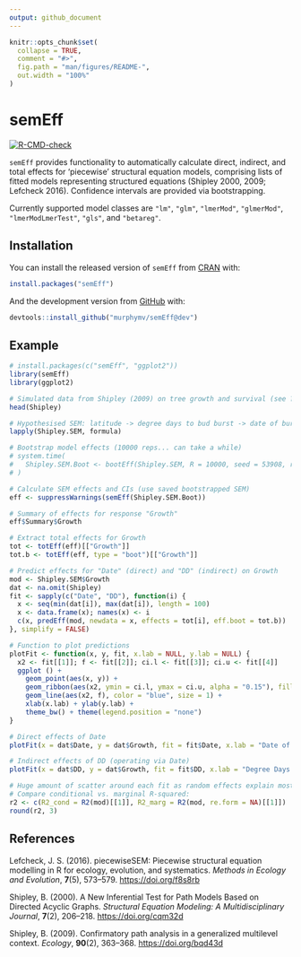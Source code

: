 ```yaml
---
output: github_document
---
```


<!-- README.md is generated from README.Rmd. Please edit that file -->

```r
knitr::opts_chunk$set(
  collapse = TRUE,
  comment = "#>",
  fig.path = "man/figures/README-",
  out.width = "100%"
)
```

# semEff

<!-- badges: start -->

<!-- [![Travis build status](https://travis-ci.com/murphymv/semEff.svg?branch=main)](https://travis-ci.com/murphymv/semEff) -->

[![R-CMD-check](https://github.com/murphymv/semEff/workflows/R-CMD-check/badge.svg)](https://github.com/murphymv/semEff/actions)

<!-- badges: end -->

`semEff` provides functionality to automatically calculate direct, indirect, and total effects for 'piecewise' structural equation models, comprising lists of fitted models representing structured equations (Shipley 2000, 2009; Lefcheck 2016). Confidence intervals are provided via bootstrapping.

Currently supported model classes are `"lm"`, `"glm"`, `"lmerMod"`, `"glmerMod"`, `"lmerModLmerTest"`, `"gls"`, and `"betareg"`.

## Installation

You can install the released version of `semEff` from [CRAN](https://CRAN.R-project.org) with:

``` r
install.packages("semEff")
```

And the development version from [GitHub](https://github.com/) with:

``` r
devtools::install_github("murphymv/semEff@dev")
```

## Example

```r
# install.packages(c("semEff", "ggplot2"))
library(semEff)
library(ggplot2)

# Simulated data from Shipley (2009) on tree growth and survival (see ?Shipley)
head(Shipley)

# Hypothesised SEM: latitude -> degree days to bud burst -> date of burst -> growth -> survival
lapply(Shipley.SEM, formula)

# Bootstrap model effects (10000 reps... can take a while)
# system.time(
#   Shipley.SEM.Boot <- bootEff(Shipley.SEM, R = 10000, seed = 53908, ran.eff = "site")
# )

# Calculate SEM effects and CIs (use saved bootstrapped SEM)
eff <- suppressWarnings(semEff(Shipley.SEM.Boot))

# Summary of effects for response "Growth"
eff$Summary$Growth

# Extract total effects for Growth
tot <- totEff(eff)[["Growth"]]
tot.b <- totEff(eff, type = "boot")[["Growth"]]

# Predict effects for "Date" (direct) and "DD" (indirect) on Growth
mod <- Shipley.SEM$Growth
dat <- na.omit(Shipley)
fit <- sapply(c("Date", "DD"), function(i) {
  x <- seq(min(dat[i]), max(dat[i]), length = 100)
  x <- data.frame(x); names(x) <- i
  c(x, predEff(mod, newdata = x, effects = tot[i], eff.boot = tot.b))
}, simplify = FALSE)

# Function to plot predictions
plotFit <- function(x, y, fit, x.lab = NULL, y.lab = NULL) {
  x2 <- fit[[1]]; f <- fit[[2]]; ci.l <- fit[[3]]; ci.u <- fit[[4]]
  ggplot () + 
    geom_point(aes(x, y)) +
    geom_ribbon(aes(x2, ymin = ci.l, ymax = ci.u, alpha = "0.15"), fill = "blue") +
    geom_line(aes(x2, f), color = "blue", size = 1) +
    xlab(x.lab) + ylab(y.lab) +
    theme_bw() + theme(legend.position = "none")
}

# Direct effects of Date
plotFit(x = dat$Date, y = dat$Growth, fit = fit$Date, x.lab = "Date of Bud Burst", y.lab = "Stem Growth")

# Indirect effects of DD (operating via Date)
plotFit(x = dat$DD, y = dat$Growth, fit = fit$DD, x.lab = "Degree Days to Bud Burst", y.lab = "Stem Growth")

# Huge amount of scatter around each fit as random effects explain most variation in stem growth! 
# Compare conditional vs. marginal R-squared:
r2 <- c(R2_cond = R2(mod)[[1]], R2_marg = R2(mod, re.form = NA)[[1]])
round(r2, 3)
```

## References

Lefcheck, J. S. (2016). piecewiseSEM: Piecewise structural equation modelling in R for ecology, evolution, and systematics. *Methods in Ecology and Evolution*, **7**(5), 573–579. <https://doi.org/f8s8rb>

Shipley, B. (2000). A New Inferential Test for Path Models Based on Directed Acyclic Graphs. *Structural Equation Modeling: A Multidisciplinary Journal*, **7**(2), 206–218. <https://doi.org/cqm32d>

Shipley, B. (2009). Confirmatory path analysis in a generalized multilevel context. *Ecology*, **90**(2), 363–368. <https://doi.org/bqd43d>
